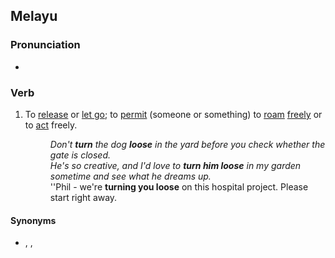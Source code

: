 ==Melayu==

===Pronunciation===
* {{audio|En-au-turn loose.ogg|Audio (AU)|lang=en}}

===Verb===
{{en-verb|head=[[to]] [[turn]] [[loose]]|turns loose|turning loose|turned loose}}

# {{lb|en|transitive|idiomatic}} To [[release]] or [[let go]]; to [[permit]] (someone or something) to [[roam]] [[freely]] or to [[act]] freely.
#: ''Don't '''turn''' the dog '''loose''' in the yard before you check whether the gate is closed.''
#: ''He's so creative, and I'd love to '''turn him loose''' in my garden sometime and see what he dreams up.''
#: ''Phil - we're '''turning you loose''' on this hospital project. Please start right away.

====Synonyms====
* {{l|en|let loose}}, {{l|en|set free}}, {{l|en|set loose}}